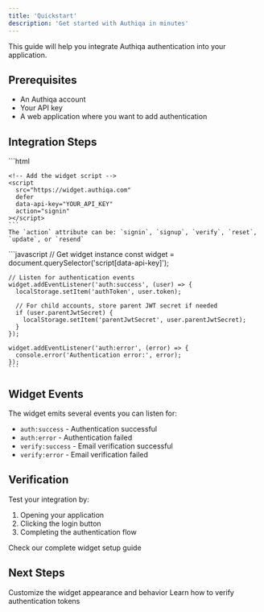 ```yaml
---
title: 'Quickstart'
description: 'Get started with Authiqa in minutes'
---
```


This guide will help you integrate Authiqa authentication into your application.

## Prerequisites
- An Authiqa account
- Your API key
- A web application where you want to add authentication

## Integration Steps

<Steps>
  <Step title="Add Container and Widget Script">
    ```html
    <!-- Add the container div -->
    <div id="authiqa"></div>  <!-- This is the required container ID -->

    <!-- Add the widget script -->
    <script
      src="https://widget.authiqa.com"
      defer
      data-api-key="YOUR_API_KEY"
      action="signin"
    ></script>
    ```
    The `action` attribute can be: `signin`, `signup`, `verify`, `reset`, `update`, or `resend`
  </Step>

  <Step title="Handle Authentication Events">
    ```javascript
    // Get widget instance
    const widget = document.querySelector('script[data-api-key]');
    
    // Listen for authentication events
    widget.addEventListener('auth:success', (user) => {
      localStorage.setItem('authToken', user.token);
      
      // For child accounts, store parent JWT secret if needed
      if (user.parentJwtSecret) {
        localStorage.setItem('parentJwtSecret', user.parentJwtSecret);
      }
    });

    widget.addEventListener('auth:error', (error) => {
      console.error('Authentication error:', error);
    });
    ```
  </Step>


</Steps>

## Widget Events

The widget emits several events you can listen for:
- `auth:success` - Authentication successful
- `auth:error` - Authentication failed
- `verify:success` - Email verification successful
- `verify:error` - Email verification failed

## Verification

Test your integration by:
1. Opening your application
2. Clicking the login button
3. Completing the authentication flow

<Card title="Need detailed setup?" icon="wrench" href="/authentication/widget-setup">
  Check our complete widget setup guide
</Card>

## Next Steps

<CardGroup cols={2}>
  <Card
    title="Configure Widget"
    icon="gear"
    href="/authentication/configuration"
  >
    Customize the widget appearance and behavior
  </Card>
  <Card
    title="Verify JWTs"
    icon="shield-check"
    href="/features/security"
  >
    Learn how to verify authentication tokens
  </Card>
</CardGroup>
